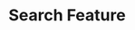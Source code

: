 ---
id: search-feature
title: Search Feature
slug: /end-users/search-feature
description: 'How to use the Visual KPI Search Features'
tags: []
---